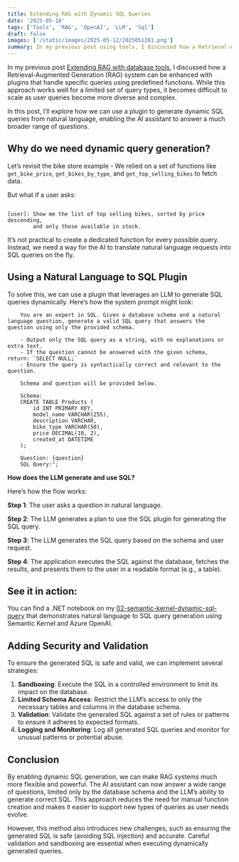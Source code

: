 ```yaml
---
title: Extending RAG with Dynamic SQL Queries
date: '2025-05-18'
tags: ['Tools', 'RAG', 'OpenAI', 'LLM', 'Sql']
draft: false
images: ['/static/images/2025-05-12/2025051201.png']
summary: In my previous post using tools, I discussed how a Retrieval-Augmented Generation (RAG) system can be enhanced with plugins that handle specific queries using predefined functions. While this approach works well for a limited set of query types, it becomes difficult to scale as user queries become more diverse and complex. In this post, I’ll explore how we can use a plugin to generate dynamic SQL queries from natural language, enabling the AI assistant to answer a much broader range of questions.
---
```


In my previous post [Extending RAG with database tools](https://binarytrails.com/posts/2025/05/rag-with-tools), I discussed how a Retrieval-Augmented Generation (RAG) system can be enhanced with plugins that handle specific queries using predefined functions. While this approach works well for a limited set of query types, it becomes difficult to scale as user queries become more diverse and complex. 

In this post, I’ll explore how we can use a plugin to generate dynamic SQL queries from natural language, enabling the AI assistant to answer a much broader range of questions.


## Why do we need dynamic query generation?

Let’s revisit the bike store example - We relied on a set of functions like `get_bike_price`, `get_bikes_by_type`, and `get_top_selling_bikes` to fetch data. 

But what if a user asks:

```text

[user]: Show me the list of top selling bikes, sorted by price descending,
        and only those available in stock.

```

It’s not practical to create a dedicated function for every possible query. 
Instead, we need a way for the AI to translate natural language requests into SQL queries on the fly.

## Using a Natural Language to SQL Plugin

To solve this, we can use a plugin that leverages an LLM to generate SQL queries dynamically. Here’s how the system prompt might look:

```text
    You are an expert in SQL. Given a database schema and a natural language question, generate a valid SQL query that answers the question using only the provided schema.

    - Output only the SQL query as a string, with no explanations or extra text.
    - If the question cannot be answered with the given schema, return: `SELECT NULL;`
    - Ensure the query is syntactically correct and relevant to the question.

    Schema and question will be provided below.

    Schema: 
    CREATE TABLE Products (
        id INT PRIMARY KEY,
        model_name VARCHAR(255),
        description VARCHAR,
        bike_type VARCHAR(50),
        price DECIMAL(10, 2),
        created_at DATETIME
    );

    Question: {question}
    SQL Query:"; 

```

**How does the LLM generate and use SQL?**

Here’s how the flow works:

**Step 1**: The user asks a question in natural language.

**Step 2**: The LLM generates a plan to use the SQL plugin for generating the SQL query.

**Step 3**: The LLM generates the SQL query based on the schema and user request.

**Step 4**: The application executes the SQL against the database, fetches the results, and presents them to the user in a readable format (e.g., a table).

## See it in action:

You can find a .NET notebook on my [02-semantic-kernel-dynamic-sql-query](https://github.com/rakeshl4/ai-examples/tree/main/02-semantic-kernel-dynamic-sql-query) that demonstrates natural language to SQL query generation using Semantic Kernel and Azure OpenAI.

## Adding Security and Validation

To ensure the generated SQL is safe and valid, we can implement several strategies:

1. **Sandboxing**: Execute the SQL in a controlled environment to limit its impact on the database.
2. **Limited Schema Access**: Restrict the LLM’s access to only the necessary tables and columns in the database schema.
3. **Validation**: Validate the generated SQL against a set of rules or patterns to ensure it adheres to expected formats.
4. **Logging and Monitoring**: Log all generated SQL queries and monitor for unusual patterns or potential abuse.

## Conclusion

By enabling dynamic SQL generation, we can make RAG systems much more flexible and powerful. The AI assistant can now answer a wide range of questions, limited only by the database schema and the LLM’s ability to generate correct SQL. This approach reduces the need for manual function creation and makes it easier to support new types of queries as user needs evolve.

However, this method also introduces new challenges, such as ensuring the generated SQL is safe (avoiding SQL injection) and accurate. Careful validation and sandboxing are essential when executing dynamically generated queries.
